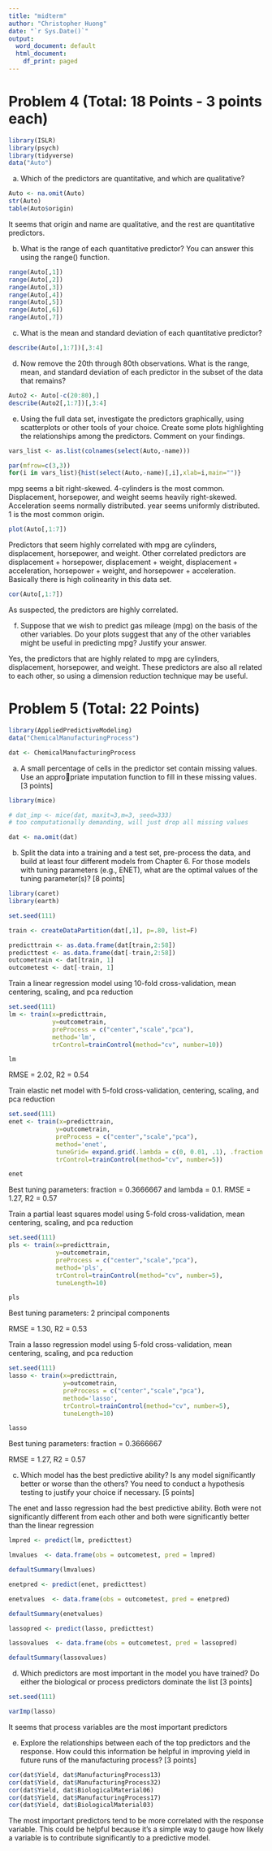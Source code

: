 ```yaml
---
title: "midterm"
author: "Christopher Huong"
date: "`r Sys.Date()`"
output:
  word_document: default
  html_document:
    df_print: paged
---
```

# Problem 4 (Total: 18 Points - 3 points each)

```r
library(ISLR)
library(psych)
library(tidyverse)
data("Auto")
```

(a) Which of the predictors are quantitative, and which are qualitative?

```r

Auto <- na.omit(Auto)
str(Auto)
table(Auto$origin)
```

It seems that origin and name are qualitative, and the rest are quantitative predictors.

(b) What is the range of each quantitative predictor? You can answer this using the range()
function.

```r

range(Auto[,1])
range(Auto[,2])
range(Auto[,3])
range(Auto[,4])
range(Auto[,5])
range(Auto[,6])
range(Auto[,7])

```

(c) What is the mean and standard deviation of each quantitative predictor?

```r
describe(Auto[,1:7])[,3:4]

```

(d) Now remove the 20th through 80th observations. What is the range, mean, and standard deviation of each predictor in the subset of the data that remains?

```r
Auto2 <- Auto[-c(20:80),]
describe(Auto2[,1:7])[,3:4]
```

(e) Using the full data set, investigate the predictors graphically, using scatterplots or other tools of your choice. Create some plots highlighting the relationships among the predictors. Comment on your findings.

```r
vars_list <- as.list(colnames(select(Auto,-name)))

par(mfrow=c(3,3))
for(i in vars_list){hist(select(Auto,-name)[,i],xlab=i,main="")}

```
mpg seems a bit right-skewed. 4-cylinders is the most common. Displacement, horsepower, and weight seems heavily right-skewed. Acceleration seems normally distributed. year seems uniformly distributed. 1 is the most common origin.

```r
plot(Auto[,1:7])

```
Predictors that seem highly correlated with mpg are cylinders, displacement, horsepower, and weight. Other correlated predictors are displacement + horsepower, displacement + weight, displacement + acceleration, horsepower + weight, and horsepower + acceleration. Basically there is high colinearity in this data set.

```r
cor(Auto[,1:7])

```

As suspected, the predictors are highly correlated.


(f) Suppose that we wish to predict gas mileage (mpg) on the basis of the other variables. Do your plots suggest that any of the other variables might be useful in predicting mpg? Justify your answer.


Yes, the predictors that are highly related to mpg are cylinders, displacement, horsepower, and weight. These predictors are also all related to each other, so using a dimension reduction technique may be useful.



# Problem 5 (Total: 22 Points)

```r
library(AppliedPredictiveModeling)
data("ChemicalManufacturingProcess")

dat <- ChemicalManufacturingProcess
```

(a) A small percentage of cells in the predictor set contain missing values. Use an appropriate imputation function to fill in these missing values. [3 points]


```r
library(mice)

# dat_imp <- mice(dat, maxit=3,m=3, seed=333) 
# too computationally demanding, will just drop all missing values 

dat <- na.omit(dat)
```


(b) Split the data into a training and a test set, pre-process the data, and build at least
four different models from Chapter 6. For those models with tuning parameters (e.g.,
ENET), what are the optimal values of the tuning parameter(s)? [8 points]


```r
library(caret)
library(earth)

set.seed(111)

train <- createDataPartition(dat[,1], p=.80, list=F)

predicttrain <- as.data.frame(dat[train,2:58])
predicttest <- as.data.frame(dat[-train,2:58])
outcometrain <- dat[train, 1]
outcometest <- dat[-train, 1]

```
Train a linear regression model using 10-fold cross-validation, mean centering, scaling, and pca reduction

```r
set.seed(111)
lm <- train(x=predicttrain,
            y=outcometrain,
            preProcess = c("center","scale","pca"),
            method='lm',
            trControl=trainControl(method="cv", number=10))

lm


```
RMSE = 2.02, R2 = 0.54


Train elastic net model with 5-fold cross-validation, centering, scaling, and pca reduction

```r
set.seed(111)
enet <- train(x=predicttrain,
             y=outcometrain,
             preProcess = c("center","scale","pca"),
             method='enet',
             tuneGrid= expand.grid(.lambda = c(0, 0.01, .1), .fraction = seq(.05, 1, length = 10)),
             trControl=trainControl(method="cv", number=5))

enet
```

Best tuning parameters: fraction = 0.3666667 and lambda = 0.1.
RMSE = 1.27, R2 = 0.57


Train a partial least squares model using 5-fold cross-validation, mean centering, scaling, and pca reduction

```r
set.seed(111)
pls <- train(x=predicttrain,
             y=outcometrain,
             preProcess = c("center","scale","pca"),
             method='pls',
             trControl=trainControl(method="cv", number=5),
             tuneLength=10)

pls
```
Best tuning parameters: 2 principal components

RMSE = 1.30, R2 = 0.53




Train a lasso regression model using 5-fold cross-validation, mean centering, scaling, and pca reduction


```r
set.seed(111)
lasso <- train(x=predicttrain,
               y=outcometrain,
               preProcess = c("center","scale","pca"),
               method='lasso',
               trControl=trainControl(method="cv", number=5),
               tuneLength=10)

lasso
```
Best tuning parameters: fraction = 0.3666667

RMSE = 1.27, R2 = 0.57


(c) Which model has the best predictive ability? Is any model significantly better or worse
than the others? You need to conduct a hypothesis testing to justify your choice if
necessary. [5 points]



The enet and lasso regression had the best predictive ability. Both were not significantly different from each other and both were significantly better than the linear regression



```r
lmpred <- predict(lm, predicttest)

lmvalues  <- data.frame(obs = outcometest, pred = lmpred)

defaultSummary(lmvalues)

```
```r
enetpred <- predict(enet, predicttest)

enetvalues  <- data.frame(obs = outcometest, pred = enetpred)

defaultSummary(enetvalues)

```

```r
lassopred <- predict(lasso, predicttest)

lassovalues  <- data.frame(obs = outcometest, pred = lassopred)

defaultSummary(lassovalues)

```

(d) Which predictors are most important in the model you have trained? Do either the
biological or process predictors dominate the list [3 points]


```r
set.seed(111)

varImp(lasso)

```

It seems that process variables are the most important predictors



(e) Explore the relationships between each of the top predictors and the response. How
could this information be helpful in improving yield in future runs of the manufacturing
process? [3 points]


```r
cor(dat$Yield, dat$ManufacturingProcess13)
cor(dat$Yield, dat$ManufacturingProcess32)
cor(dat$Yield, dat$BiologicalMaterial06)
cor(dat$Yield, dat$ManufacturingProcess17)
cor(dat$Yield, dat$BiologicalMaterial03)
```

The most important predictors tend to be more correlated with the response variable. This could be helpful because it's a simple way to gauge how likely a variable is to contribute significantly to a predictive model.
